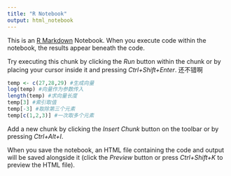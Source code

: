 ```yaml
---
title: "R Notebook"
output: html_notebook
---
```


This is an [R Markdown](http://rmarkdown.rstudio.com) Notebook. When you execute code within the notebook, the results appear beneath the code. 

Try executing this chunk by clicking the *Run* button within the chunk or by placing your cursor inside it and pressing *Ctrl+Shift+Enter*. 
还不错啊
```r
temp <- c(27,28,29) #生成向量
log(temp) #向量作为参数传入
length(temp) #求向量长度
temp[3] #索引取值
temp[-3] #取除第三个元素
temp[c(1,2,3)] #一次取多个元素
```

Add a new chunk by clicking the *Insert Chunk* button on the toolbar or by pressing *Ctrl+Alt+I*.

When you save the notebook, an HTML file containing the code and output will be saved alongside it (click the *Preview* button or press *Ctrl+Shift+K* to preview the HTML file).
